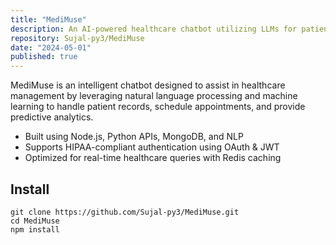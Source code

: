 ```yaml
---
title: "MediMuse"
description: An AI-powered healthcare chatbot utilizing LLMs for patient record management and predictive analytics.
repository: Sujal-py3/MediMuse
date: "2024-05-01"
published: true
---
```


MediMuse is an intelligent chatbot designed to assist in healthcare management by leveraging natural language processing and machine learning to handle patient records, schedule appointments, and provide predictive analytics.

- Built using Node.js, Python APIs, MongoDB, and NLP
- Supports HIPAA-compliant authentication using OAuth & JWT
- Optimized for real-time healthcare queries with Redis caching

## Install

```sh-session
git clone https://github.com/Sujal-py3/MediMuse.git
cd MediMuse
npm install
